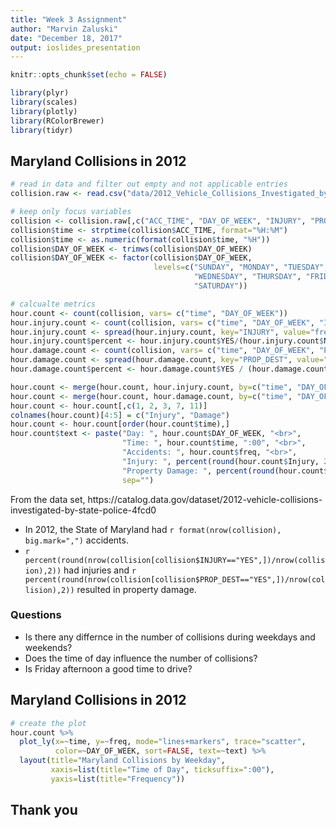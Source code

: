 ```yaml
---
title: "Week 3 Assignment"
author: "Marvin Zaluski"
date: "December 18, 2017"
output: ioslides_presentation
---
```


```r
knitr::opts_chunk$set(echo = FALSE)

library(plyr)
library(scales)
library(plotly)
library(RColorBrewer)
library(tidyr)

```

## Maryland Collisions in 2012

```r
# read in data and filter out empty and not applicable entries
collision.raw <- read.csv("data/2012_Vehicle_Collisions_Investigated_by_State_Police.csv", header=T)

# keep only focus variables
collision <- collision.raw[,c("ACC_TIME", "DAY_OF_WEEK", "INJURY", "PROP_DEST")]
collision$time <- strptime(collision$ACC_TIME, format="%H:%M")
collision$time <- as.numeric(format(collision$time, "%H"))
collision$DAY_OF_WEEK <- trimws(collision$DAY_OF_WEEK)
collision$DAY_OF_WEEK <- factor(collision$DAY_OF_WEEK,
                                levels=c("SUNDAY", "MONDAY", "TUESDAY",
                                         "WEDNESDAY", "THURSDAY", "FRIDAY",
                                         "SATURDAY"))

# calcualte metrics
hour.count <- count(collision, vars= c("time", "DAY_OF_WEEK"))
hour.injury.count <- count(collision, vars= c("time", "DAY_OF_WEEK", "INJURY"))
hour.injury.count <- spread(hour.injury.count, key="INJURY", value="freq")
hour.injury.count$percent <- hour.injury.count$YES/(hour.injury.count$NO+hour.injury.count$YES)
hour.damage.count <- count(collision, vars= c("time", "DAY_OF_WEEK", "PROP_DEST"))
hour.damage.count <- spread(hour.damage.count, key="PROP_DEST", value="freq")
hour.damage.count$percent <- hour.damage.count$YES / (hour.damage.count$NO+hour.damage.count$YES)

hour.count <- merge(hour.count, hour.injury.count, by=c("time", "DAY_OF_WEEK"), all.x = TRUE)
hour.count <- merge(hour.count, hour.damage.count, by=c("time", "DAY_OF_WEEK"), all.x = TRUE)
hour.count <- hour.count[,c(1, 2, 3, 7, 11)]
colnames(hour.count)[4:5] = c("Injury", "Damage")
hour.count <- hour.count[order(hour.count$time),]
hour.count$text <- paste("Day: ", hour.count$DAY_OF_WEEK, "<br>",
                         "Time: ", hour.count$time, ":00", "<br>",
                         "Accidents: ", hour.count$freq, "<br>",
                         "Injury: ", percent(round(hour.count$Injury, 2)), "<br>",
                         "Property Damage: ", percent(round(hour.count$Damage, 2)), "<br>",
                         sep="")

```

From the data set, https://catalog.data.gov/dataset/2012-vehicle-collisions-investigated-by-state-police-4fcd0

- In 2012, the State of Maryland had `r format(nrow(collision), big.mark=",")` accidents.
- `r percent(round(nrow(collision[collision$INJURY=="YES",])/nrow(collision),2))` had injuries and `r percent(round(nrow(collision[collision$PROP_DEST=="YES",])/nrow(collision),2))` resulted in property damage.

### Questions

- Is there any differnce in the number of collisions during weekdays and weekends?
- Does the time of day influence the number of collisions?
- Is Friday afternoon a good time to drive?

## Maryland Collisions in 2012

```r

# create the plot
hour.count %>%
  plot_ly(x=~time, y=~freq, mode="lines+markers", trace="scatter",
          color=~DAY_OF_WEEK, sort=FALSE, text=~text) %>%
  layout(title="Maryland Collisions by Weekday", 
         xaxis=list(title="Time of Day", ticksuffix=":00"),
         yaxis=list(title="Frequency"))

```

## Thank you

